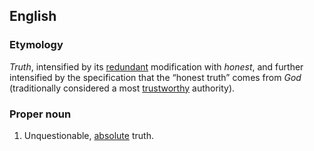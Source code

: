==English==

===Etymology===
''Truth'', intensified by its [[redundant]] modification with ''honest'', and further intensified by the specification that the “honest truth” comes from ''God'' (traditionally considered a most [[trustworthy]] authority).

===Proper noun===
{{en-noun|-}}

# {{idiomatic}} Unquestionable, [[absolute]] truth.
